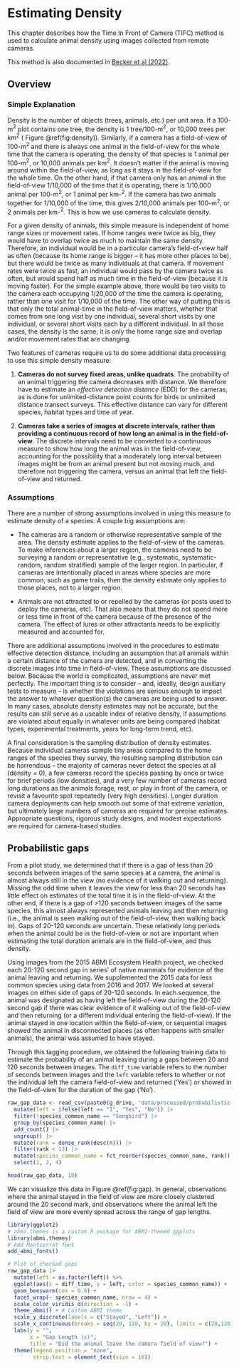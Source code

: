 # Estimating Density

This chapter describes how the Time In Front of Camera (TIFC) method is used to calculate animal density using images collected from remote cameras. 

This method is also documented in [Becker et al (2022)](https://esajournals.onlinelibrary.wiley.com/doi/full/10.1002/ecs2.4005).

## Overview

### Simple Explanation

Density is the number of objects (trees, animals, etc.) per unit area. If a 100-m$^2$ plot contains one tree, the density is 1 tree/100-m$^2$, or 10,000 trees per km$^2$ ( Figure \@ref(fig:density)).  Similarly, if a camera has a field-of-view of 100-m$^2$ and there is always one animal in the field-of-view for the whole time that the camera is operating, the density of that species is 1 animal per 100-m$^2$, or 10,000 animals per km$^2$. It doesn’t matter if the animal is moving around within the field-of-view, as long as it stays in the field-of-view for the whole time. On the other hand, if that camera only has an animal in the field-of-view 1/10,000 of the time that it is operating, there is 1/10,000 animal per 100-m$^2$, or 1 animal per km-$^2$.  If the camera has two animals together for 1/10,000 of the time, this gives 2/10,000 animals per 100-m$^2$, or 2 animals per km-$^2$. This is how we use cameras to calculate density.

For a given density of animals, this simple measure is independent of home range sizes or movement rates. If home ranges were twice as big, they would have to overlap twice as much to maintain the same density. Therefore, an individual would be in a particular camera’s field-of-view half as often (because its home range is bigger – it has more other places to be), but there would be twice as many individuals at that camera. If movement rates were twice as fast, an individual would pass by the camera twice as often, but would spend half as much time in the field-of-view (because it is moving faster). For the simple example above, there would be two visits to the camera each occupying 1/20,000 of the time the camera is operating, rather than one visit for 1/10,000 of the time.  The other way of putting this is that only the total animal-time in the field-of-view matters, whether that comes from one long visit by one individual, several short visits by one individual, or several short visits each by a different individual. In all those cases, the density is the same; it is only the home range size and overlap and/or movement rates that are changing.

Two features of cameras require us to do some additional data processing to use this simple density measure: 

  1. **Cameras do not survey fixed areas, unlike quadrats**. The probability of an animal triggering the camera decreases with distance. We therefore have to estimate an *effective detection distance* (EDD) for the cameras, as is done for unlimited-distance point counts for birds or unlimited distance transect surveys. This effective distance can vary for different species, habitat types and time of year. 
  
  2. **Cameras take a series of images at discrete intervals, rather than providing a continuous record of how long an animal is in the field-of-view**. The discrete intervals need to be converted to a continuous measure to show how long the animal was in the field-of-view, accounting for the possibility that a moderately long interval between images might be from an animal present but not moving much, and therefore not triggering the camera, versus an animal that left the field-of-view and returned.

### Assumptions

There are a number of strong assumptions involved in using this measure to estimate density of a species. A couple big assumptions are: 

  + The cameras are a random or otherwise representative sample of the area. The density estimate applies to the field-of-view of the cameras. To make inferences about a larger region, the cameras need to be surveying a random or representative (e.g., systematic, systematic-random, random stratified) sample of the larger region. In particular, if cameras are intentionally placed in areas where species are more common, such as game trails, then the density estimate only applies to those places, not to a larger region.  
  
  + Animals are not attracted to or repelled by the cameras (or posts used to deploy the cameras, etc).  That also means that they do not spend more or less time in front of the camera because of the presence of the camera. The effect of lures or other attractants needs to be explicitly measured and accounted for. 
  
There are additional assumptions involved in the procedures to estimate effective detection distance, including an assumption that all animals within a certain distance of the camera are detected, and in converting the discrete images into time in field-of-view. These assumptions are discussed below. Because the world is complicated, assumptions are never met perfectly. The important thing is to consider – and, ideally, design auxiliary tests to measure – is whether the violations are serious enough to impact the answer to whatever question(s) the cameras are being used to answer. In many cases, absolute density estimates may not be accurate, but the results can still serve as a useable index of relative density, if assumptions are violated about equally in whatever units are being compared (habitat types, experimental treatments, years for long-term trend, etc).

A final consideration is the sampling distribution of density estimates. Because individual cameras sample tiny areas compared to the home ranges of the species they survey, the resulting sampling distribution can be horrendous – the majority of cameras never detect the species at all (density = 0), a few cameras record the species passing by once or twice for brief periods (low densities), and a very few number of cameras record long durations as the animals forage, rest, or play in front of the camera, or revisit a favourite spot repeatedly (very high densities). Longer duration camera deployments can help smooth out some of that extreme variation, but ultimately large numbers of cameras are required for precise estimates. Appropriate questions, rigorous study designs, and modest expectations are required for camera-based studies.

## Probabilistic gaps

From a pilot study, we determined that if there is a gap of less than 20 seconds between images of the same species at a camera, the animal is almost always still in the view (no evidence of it walking out and returning). Missing the odd time when it leaves the view for less than 20 seconds has little effect on estimates of the total time it is in the field-of-view. At the other end, if there is a gap of >120 seconds between images of the same species, this almost always represented animals leaving and then returning (i.e., the animal is seen walking out of the field-of-view, then walking back in). Gaps of 20-120 seconds are uncertain. These relatively long periods when the animal could be in the field-of-view or not are important when estimating the total duration animals are in the field-of-view, and thus density.

Using images from the 2015 ABMI Ecosystem Health project, we checked each 20-120 second gap in series’ of native mammals for evidence of the animal leaving and returning. We supplemented the 2015 data for less common species using data from 2016 and 2017. We looked at several images on either side of gaps of 20-120 seconds. In each sequence, the animal was designated as having left the field-of-view during the 20-120 second gap if there was clear evidence of it walking out of the field-of-view and then returning (or a different individual entering the field-of-view). If the animal stayed in one location within the field-of-view, or sequential images showed the animal in disconnected places (as often happens with smaller animals), the animal was assumed to have stayed.

Through this tagging procedure, we obtained the following training data to estimate the probability of an animal leaving during a gaps between 20 and 120 seconds between images. The `diff_time` variable refers to the number of seconds between images and the `left` variable refers to whether or not the individual left the camera field-of-view and returned ('Yes') or showed in the field-of-view for the duration of the gap ('No').  

```r

raw_gap_data <- read_csv(paste0(g_drive, "data/processed/probabilistic-gaps/gap-leave-prob_raw-data_2021-10-05.csv")) |>
  mutate(left = ifelse(left == "1", "Yes", "No")) |>
  filter(!species_common_name == "Songbird") |>
  group_by(species_common_name) |>
  add_count() |>
  ungroup() |>
  mutate(rank = dense_rank(desc(n))) |>
  filter(rank < 13) |>
  mutate(species_common_name = fct_reorder(species_common_name, rank)) |>
  select(1, 3, 4)

```

```r

head(raw_gap_data, 10)

```

We can visualize this data in Figure \@ref(fig:gap). In general, observations where the animal stayed in the field of view are more closely clustered around the 20 second mark, and observations where the animal left the field of view are more evenly spread across the range of gap lengths.

```r

library(ggplot2)
# abmi.themes is a custom R package for ABMI-themed ggplots
library(abmi.themes)
# Add Montserrat font
add_abmi_fonts()

# Plot of checked gaps
raw_gap_data |>
  mutate(left = as.factor(left)) %>%
  ggplot(aes(x = diff_time, y = left, color = species_common_name)) +
  geom_beeswarm(cex = 0.8) +
  facet_wrap(~ species_common_name, nrow = 4) +
  scale_color_viridis_d(direction = -1) +
  theme_abmi() + # Custom ABMI theme
  scale_y_discrete(labels = c("Stayed", "Left")) +
  scale_x_continuous(breaks = seq(20, 120, by = 20), limits = c(20,120)) +
  labs(y = "",
       x = "Gap Length (s)",
       title = "Did the animal leave the camera field of view?") +
  theme(legend.position = "none",
        strip.text = element_text(size = 10))

```










